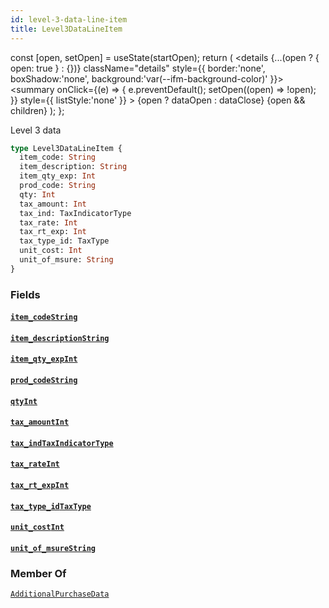 ```yaml
---
id: level-3-data-line-item
title: Level3DataLineItem
---
```









  const [open, setOpen] = useState(startOpen);
  return (
    <details {...(open ? { open: true } : {})} className="details" style={{ border:'none', boxShadow:'none', background:'var(--ifm-background-color)' }}>
      <summary
        onClick={(e) => {
          e.preventDefault();
          setOpen((open) => !open);
        }}
        style={{ listStyle:'none' }}
      >
      {open ? dataOpen : dataClose}
      </summary>
      {open && children}
    </details>
  );
};








Level 3 data


```graphql
type Level3DataLineItem {
  item_code: String
  item_description: String
  item_qty_exp: Int
  prod_code: String
  qty: Int
  tax_amount: Int
  tax_ind: TaxIndicatorType
  tax_rate: Int
  tax_rt_exp: Int
  tax_type_id: TaxType
  unit_cost: Int
  unit_of_msure: String
}
```




### Fields

#### [`item_code`](#)<Bullet />[`String`](/docs/api/types/scalars/string)  
> 
> 
> 
> 

#### [`item_description`](#)<Bullet />[`String`](/docs/api/types/scalars/string)  
> 
> 
> 
> 

#### [`item_qty_exp`](#)<Bullet />[`Int`](/docs/api/types/scalars/int)  
> 
> 
> 
> 

#### [`prod_code`](#)<Bullet />[`String`](/docs/api/types/scalars/string)  
> 
> 
> 
> 

#### [`qty`](#)<Bullet />[`Int`](/docs/api/types/scalars/int)  
> 
> 
> 
> 

#### [`tax_amount`](#)<Bullet />[`Int`](/docs/api/types/scalars/int)  
> 
> 
> 
> 

#### [`tax_ind`](#)<Bullet />[`TaxIndicatorType`](/docs/api/types/enums/tax-indicator-type)  
> 
> 
> 
> 

#### [`tax_rate`](#)<Bullet />[`Int`](/docs/api/types/scalars/int)  
> 
> 
> 
> 

#### [`tax_rt_exp`](#)<Bullet />[`Int`](/docs/api/types/scalars/int)  
> 
> 
> 
> 

#### [`tax_type_id`](#)<Bullet />[`TaxType`](/docs/api/types/enums/tax-type)  
> 
> 
> 
> 

#### [`unit_cost`](#)<Bullet />[`Int`](/docs/api/types/scalars/int)  
> 
> 
> 
> 

#### [`unit_of_msure`](#)<Bullet />[`String`](/docs/api/types/scalars/string)  
> 
> 
> 
> 



### Member Of

[`AdditionalPurchaseData`](/docs/api/types/objects/additional-purchase-data)  <Badge class="badge badge--secondary" text="object"/>

